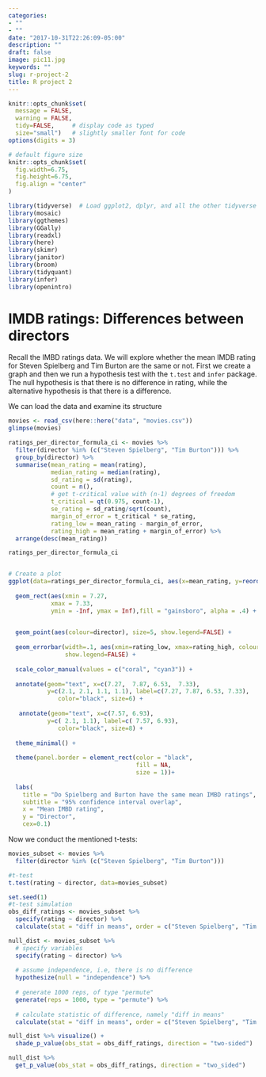 ```yaml
---
categories:
- ""
- ""
date: "2017-10-31T22:26:09-05:00"
description: ""
draft: false
image: pic11.jpg
keywords: ""
slug: r-project-2
title: R project 2
---
```


```r
knitr::opts_chunk$set(
  message = FALSE, 
  warning = FALSE, 
  tidy=FALSE,     # display code as typed
  size="small")   # slightly smaller font for code
options(digits = 3)

# default figure size
knitr::opts_chunk$set(
  fig.width=6.75, 
  fig.height=6.75,
  fig.align = "center"
)
```


```r
library(tidyverse)  # Load ggplot2, dplyr, and all the other tidyverse packages
library(mosaic)
library(ggthemes)
library(GGally)
library(readxl)
library(here)
library(skimr)
library(janitor)
library(broom)
library(tidyquant)
library(infer)
library(openintro)
```

# IMDB ratings: Differences between directors

Recall the IMBD ratings data. We will explore whether the mean IMDB rating for Steven Spielberg and Tim Burton are the same or not. First we create a graph and then we run a hypothesis test with the `t.test` and `infer` package. The null hypothesis is that there is no difference in rating, while the alternative hypothesis is that there is a difference.  

We can load the data and examine its structure

```r
movies <- read_csv(here::here("data", "movies.csv"))
glimpse(movies)
```


```r


ratings_per_director_formula_ci <- movies %>%
  filter(director %in% (c("Steven Spielberg", "Tim Burton"))) %>% 
  group_by(director) %>% 
  summarise(mean_rating = mean(rating),
            median_rating = median(rating),
            sd_rating = sd(rating),
            count = n(),
            # get t-critical value with (n-1) degrees of freedom
            t_critical = qt(0.975, count-1),
            se_rating = sd_rating/sqrt(count),
            margin_of_error = t_critical * se_rating,
            rating_low = mean_rating - margin_of_error,
            rating_high = mean_rating + margin_of_error) %>% 
  arrange(desc(mean_rating))

ratings_per_director_formula_ci


# Create a plot 
ggplot(data=ratings_per_director_formula_ci, aes(x=mean_rating, y=reorder(director, mean_rating))) + 
  
  geom_rect(aes(xmin = 7.27,
            xmax = 7.33,
            ymin = -Inf, ymax = Inf),fill = "gainsboro", alpha = .4) +

  
  geom_point(aes(colour=director), size=5, show.legend=FALSE) + 
  
  geom_errorbar(width=.1, aes(xmin=rating_low, xmax=rating_high, colour= director), size=2,   
                show.legend=FALSE) +
  
  scale_color_manual(values = c("coral", "cyan3")) +
  
  annotate(geom="text", x=c(7.27,  7.87, 6.53,  7.33), 
           y=c(2.1, 2.1, 1.1, 1.1), label=c(7.27, 7.87, 6.53, 7.33),
              color="black", size=6) +
  
   annotate(geom="text", x=c(7.57, 6.93), 
           y=c( 2.1, 1.1), label=c( 7.57, 6.93),
              color="black", size=8) +
  
  theme_minimal() + 
  
  theme(panel.border = element_rect(color = "black",
                                    fill = NA,
                                    size = 1))+
  
  labs(
    title = "Do Spielberg and Burton have the same mean IMBD ratings",
    subtitle = "95% confidence interval overlap",
    x = "Mean IMBD rating",
    y = "Director", 
    cex=0.1)

```

Now we conduct the mentioned t-tests: 
```r

movies_subset <- movies %>%   
  filter(director %in% (c("Steven Spielberg", "Tim Burton")))

#t-test 
t.test(rating ~ director, data=movies_subset)

set.seed(1)
#t-test simulation 
obs_diff_ratings <- movies_subset %>%
  specify(rating ~ director) %>%
  calculate(stat = "diff in means", order = c("Steven Spielberg", "Tim Burton"))

null_dist <- movies_subset %>%
  # specify variables
  specify(rating ~ director) %>%
  
  # assume independence, i.e, there is no difference
  hypothesize(null = "independence") %>%
  
  # generate 1000 reps, of type "permute"
  generate(reps = 1000, type = "permute") %>%
  
  # calculate statistic of difference, namely "diff in means"
  calculate(stat = "diff in means", order = c("Steven Spielberg", "Tim Burton"))

null_dist %>% visualize() +
  shade_p_value(obs_stat = obs_diff_ratings, direction = "two-sided")

null_dist %>%
  get_p_value(obs_stat = obs_diff_ratings, direction = "two_sided")
```


